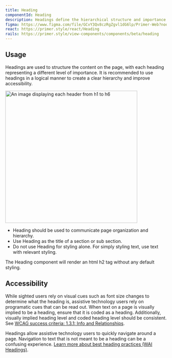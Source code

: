 ```yaml
---
title: Heading
componentId: Heading
description: Headings define the hierarchical structure and importance of the content they contain.
figma: https://www.figma.com/file/GCvY3Qv8czRgZgvl1dG6lp/Primer-Web?node-id=21069%3A78764&t=0oSdmKQbjXp6hwuf-1
react: https://primer.style/react/Heading
rails: https://primer.style/view-components/components/beta/heading
---
```


## Usage

Headings are used to structure the content on the page, with each heading representing a different level of importance. It is recommended to use headings in a logical manner to create a clear hierarchy and improve accessibility.

<img
  width="412"
  alt="An image displaying each header from h1 to h6"
  src="https://user-images.githubusercontent.com/586552/216490869-e57bbd85-3c4c-45e6-8c80-58959c9deeb6.png"
/>

- Heading should be used to communicate page organization and hierarchy.
- Use Heading as the title of a section or sub section.
- Do not use Heading for styling alone. For simply styling text, use text with relevant styling.

The Heading component will render an html h2 tag without any default styling.

## Accessibility

While sighted users rely on visual cues such as font size changes to determine what the heading is, assistive technology users rely on programatic cues that can be read out. When text on a page is visually implied to be a heading, ensure that it is coded as a heading. Additionally, visually implied heading level and coded heading level should be consistent. See [WCAG success criteria: 1.3.1: Info and Relationships](https://www.w3.org/WAI/WCAG21/Understanding/info-and-relationships.html).

Headings allow assistive technology users to quickly navigate around a page. Navigation to text that is not meant to be a heading can be a confusing experience. [Learn more about best heading practices (WAI Headings)](https://www.w3.org/WAI/tutorials/page-structure/headings/).
